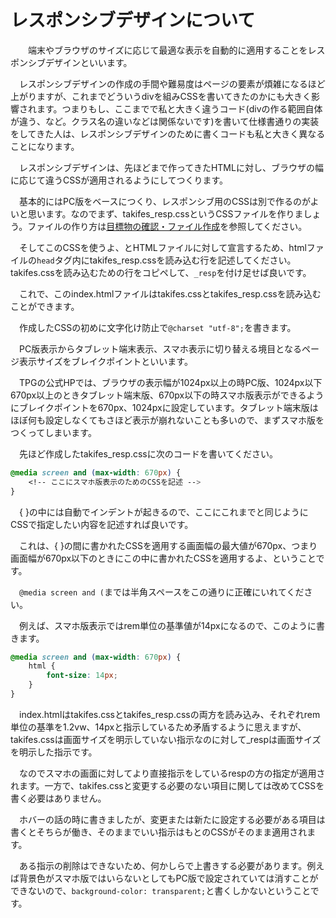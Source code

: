 #   レスポンシブデザインについて
　　端末やブラウザのサイズに応じて最適な表示を自動的に適用することをレスポンシブデザインといいます。

　レスポンシブデザインの作成の手間や難易度はページの要素が煩雑になるほど上がりますが、これまでどういうdivを組みCSSを書いてきたのかにも大きく影響されます。つまりもし、ここまでで私と大きく違うコード(divの作る範囲自体が違う、など。クラス名の違いなどは関係ないです)を書いて仕様書通りの実装をしてきた人は、レスポンシブデザインのために書くコードも私と大きく異なることになります。


　レスポンシブデザインは、先ほどまで作ってきたHTMLに対し、ブラウザの幅に応じて違うCSSが適用されるようにしてつくります。

　基本的にはPC版をベースにつくり、レスポンシブ用のCSSは別で作るのがよいと思います。なのでまず、takifes_resp.cssというCSSファイルを作りましょう。ファイルの作り方は[目標物の確認・ファイル作成](/w/w01_intro/003/README.md)を参照してください。

　そしてこのCSSを使うよ、とHTMLファイルに対して宣言するため、htmlファイルの`head`タグ内にtakifes_resp.cssを読み込む行を記述してください。takifes.cssを読み込むための行をコピペして、`_resp`を付け足せば良いです。

　これで、このindex.htmlファイルはtakifes.cssとtakifes_resp.cssを読み込むことができます。


　作成したCSSの初めに文字化け防止で`@charset "utf-8";`を書きます。

　PC版表示からタブレット端末表示、スマホ表示に切り替える境目となるページ表示サイズをブレイクポイントといいます。

　TPGの公式HPでは、ブラウザの表示幅が1024px以上の時PC版、1024px以下670px以上のときタブレット端末版、670px以下の時スマホ版表示ができるようにブレイクポイントを670px、1024pxに設定しています。タブレット端末版はほぼ何も設定しなくてもさほど表示が崩れないことも多いので、まずスマホ版をつくってしまいます。


　先ほど作成したtakifes_resp.cssに次のコードを書いてください。
```css
@media screen and (max-width: 670px) {
    <!-- ここにスマホ版表示のためのCSSを記述 -->
}
```
　{  }の中には自動でインデントが起きるので、ここにこれまでと同じようにCSSで指定したい内容を記述すれば良いです。

　これは、{  }の間に書かれたCSSを適用する画面幅の最大値が670px、つまり画面幅が670px以下のときにこの中に書かれたCSSを適用するよ、ということです。


　`@media screen and (`までは半角スペースをこの通りに正確にいれてください。


　例えば、スマホ版表示ではrem単位の基準値が14pxになるので、このように書きます。
```css
@media screen and (max-width: 670px) {
    html {
        font-size: 14px;
    }
}
```
　index.htmlはtakifes.cssとtakifes_resp.cssの両方を読み込み、それぞれrem単位の基準を1.2vw、14pxと指示しているため矛盾するように思えますが、takifes.cssは画面サイズを明示していない指示なのに対して_respは画面サイズを明示した指示です。

　なのでスマホの画面に対してより直接指示をしているrespの方の指定が適用されます。一方で、takifes.cssと変更する必要のない項目に関しては改めてCSSを書く必要はありません。

　ホバーの話の時に書きましたが、変更または新たに設定する必要がある項目は書くとそちらが働き、そのままでいい指示はもとのCSSがそのまま適用されます。


　ある指示の削除はできないため、何かしらで上書きする必要があります。例えば背景色がスマホ版ではいらないとしてもPC版で設定されていては消すことができないので、`background-color: transparent;`と書くしかないということです。

